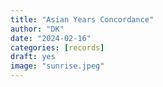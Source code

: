 ```yaml
---
title: "Asian Years Concordance"
author: "DK"
date: "2024-02-16"
categories: [records]
draft: yes
image: "sunrise.jpeg"
---
```

